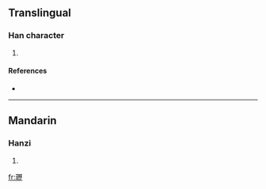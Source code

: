 ==Translingual==

===Han character===
{{Han char|rn=96|rad=玉|as=16|sn=20|four=|canj=一土一竹一 (MGMHM)}}

# {{defn|Han|sort=玉16}}

====References====
* {{Han ref|kx=0745.141|dkj=21335|hdz=21145.150|uh=74D1|ud=29905}}

----

==Mandarin==

===Hanzi===
{{cmn-hanzi|pin=[[lì]] ([[li4]])|wg=li<sup>4</sup>}}

# {{defn|Mandarin}}

[[fr:瓑]]